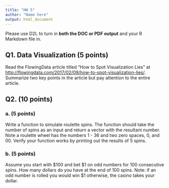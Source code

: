 ```yaml
---
title: "HW 5"
author: "Name here"
output: html_document
---
```


Please use D2L to turn in **both the DOC or PDF output** and your R Markdown file in.


## Q1. Data Visualization (5 points)
Read the FlowingData article titled "How to Spot Visualization Lies" at [http://flowingdata.com/2017/02/09/how-to-spot-visualization-lies/](http://flowingdata.com/2017/02/09/how-to-spot-visualization-lies/). Summarize two key points in the article but  pay attention to the entire article.


## Q2. (10 points)

### a. (5 points)
Write a function to simulate roulette spins. The function should take the number of spins as an input and return a vector with the resultant number. Note a roulette wheel has the numbers 1 - 36 and two zero spaces, 0, and 00. Verify your function works by printing out the results of 5 spins.

### b. (5 points)
Assume you start with \$100 and bet \$1 on odd numbers for 100 consecutive spins. How many dollars do you have at the end of 100 spins. Note: if an odd number is rolled you would win \$1 otherwise, the casino takes your dollar.
